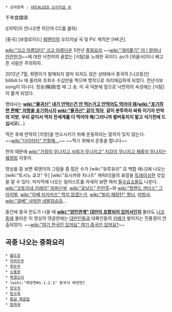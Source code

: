  * 상위항목 : [[VOCALOID 오리지널 곡]]
千年食譜頌

{{{#!html
<object width="560" height="315"><param name="movie" value="http://www.youtube.com/v/HFxYYQYi-LQ?version=3&amp;hl=ko_KR"></param><param name="allowFullScreen" value="true"></param><param name="allowscriptaccess" value="always"></param><embed src="http://www.youtube.com/v/HFxYYQYi-LQ?version=3&amp;hl=ko_KR" type="application/x-shockwave-flash" width="560" height="315" allowscriptaccess="always" allowfullscreen="true"></embed></object>}}}

([자막]이 안나오면 하단의 CC를 클릭)

[중국] [보컬로이드] [[뤄톈이]]의 오리지널 곡 및 PV. 제작은 [HK군].

[[wiki:"크고 아름답다" 크고 아름다운]] 5천년 [[중화요리]] ~~[[wiki:"개미핥기" 아 ! 얼마나 찬란한가]]~~에 대한 낙천의의 끝없는 [식탐]을 노래한 곡이다. pv가 [위꼴사]이니 배고픈 사람은 주의하자.

2012년 7월, 뤄톈이가 발매되지 얼마 되지도 않은 상태에서 중국의 [니코동]인 bilibili.tv 에 올라와 조회수 수십만을 찍으며 명작으로 자리매김하게 되었다. 천년식보song이 아니다. 칭송(稱頌)할 때 그 송. 이 곡 덕분에 앞으로 낙천의의 속성에는 [식탐]이 붙게 되었다.

명대사는 '''[[wiki:"물귀신" 네가 안먹는건 안 먹는거고 안먹어도 먹어야 돼]]/[[wiki:"포기하면 편해" 저항을 포기하시지]] [[wiki:"물귀신" 같이 먹자]]''',
'''같이 분투하자 싸워 이기자 만악의 지방''',
'''우리 같이서 먹자 전세계를 다 먹어야 해/그러니까 발버둥치지 말고 식기전에 드십시오'''(...)
{{{+5 ╮(°﹀°)╭}}}

먹은 후에 만악의 [지방]을 연소시키기 위해 운동하라는 말까지 잊지 않는다. ~~[[wiki:"다이어터" 친절해...]]~~ ~~먹기 위해서 운동을 합니다~~

천의 때문에 [[wiki:"가정이 무너지고 사회가 무너지고" 지갑이 무너지고 체중이 무너지는]] [[웨정링]] 지못미.

영상을 잘 보면 뤄톈이의 그림들 중 많은 수가 [wiki:"유루유리" 모 백합 애니]에 나오는 [wiki:"토시노 쿄코" 두] [wiki:"요시카와 치나츠" 캐릭터]들의 표정을 [[트레이싱]]한 것임을 알 수 있다. 마지막에 나오는 일러스트를 자세히 보면 여러 [[필수요소]]들도 나온다. [[wiki:"코토미네 키레이" 마파신부]], [[wiki:"로날드" 란란루]]~와 [[wiki:"할랜드 샌더스" 그 라이벌]], [[wiki:"아베 타카카즈" 먹지 않겠는가]], [[wiki:"빌리 헤링턴" 형님]], [[마법사]], [[wiki:"큐베" 사악한 네발짐승]]등...

중간에 중국 전도가 나올 때 '''[[wiki:"양안관계" 대만이 포함되어 있어서인지]]''' 몰라도 [[니코동]]에 올라온 이 영상의 댓글란에는 [[대만]]인들과 대륙인들의 [[키배]]가 벌어지는 진풍경이 연출되었다. ~~[[wiki:"여기 한국인 있어요" 여기 중국인 있어요?]]~~

== 곡중 나오는 중화요리 ==
 * [[불도장]]
 * [[마파두부]]
 * [[취두부]]
 * [[소롱포]]
 * [[북경오리]]
 * [wiki:"짜장면#s-1.2.1" 중국식 짜장면]
 * [[양꼬치]]
 * [[탕수육]]
 * [[황금 볶음밥]]
 * [[동파육]]
